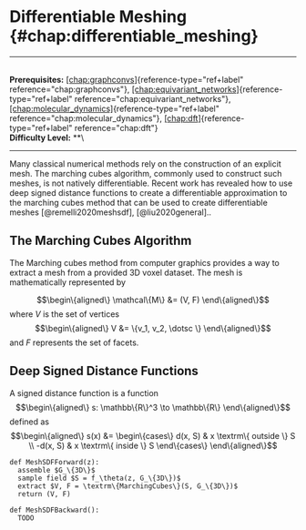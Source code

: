 # Differentiable Meshing \{#chap:differentiable_meshing\}

------------------------------------------------------------------------

\
**Prerequisites:**
[\[chap:graphconvs\]](#chap:graphconvs)\{reference-type="ref+label"
reference="chap:graphconvs"\},
[\[chap:equivariant_networks\]](#chap:equivariant_networks)\{reference-type="ref+label"
reference="chap:equivariant_networks"\},
[\[chap:molecular_dynamics\]](#chap:molecular_dynamics)\{reference-type="ref+label"
reference="chap:molecular_dynamics"\},
[\[chap:dft\]](#chap:dft)\{reference-type="ref+label"
reference="chap:dft"\}\
**Difficulty Level:** \*\*\

------------------------------------------------------------------------

Many classical numerical methods rely on the construction of an explicit
mesh. The marching cubes algorithm, commonly used to construct such
meshes, is not natively differentiable. Recent work has revealed how to
use deep signed distance functions to create a differentiable
approximation to the marching cubes method that can be used to create
differentiable meshes [@remelli2020meshsdf], [@liu2020general]..

## The Marching Cubes Algorithm

The Marching cubes method from computer graphics provides a way to
extract a mesh from a provided 3D voxel dataset. The mesh is
mathematically represented by

$$\begin\{aligned\}
\mathcal\{M\} &= (V, F)
\end\{aligned\}$$ where $V$ is the set of vertices $$\begin\{aligned\}
V &= \{v_1, v_2, \dotsc \}
\end\{aligned\}$$ and $F$ represents the set of facets.

## Deep Signed Distance Functions

A signed distance function is a function $$\begin\{aligned\}
s: \mathbb\{R\}^3 \to \mathbb\{R\}
\end\{aligned\}$$ defined as $$\begin\{aligned\}
s(x) &= \begin\{cases\}
d(x, S) & x \textrm\{ outside \} S \\
-d(x, S) & x \textrm\{ inside \} S
\end\{cases\}
\end\{aligned\}$$

    def MeshSDFForward(z):
      assemble $G_\{3D\}$
      sample field $S = f_\theta(z, G_\{3D\})$
      extract $V, F = \textrm\{MarchingCubes\}(S, G_\{3D\})$
      return (V, F)

    def MeshSDFBackward():
      TODO
